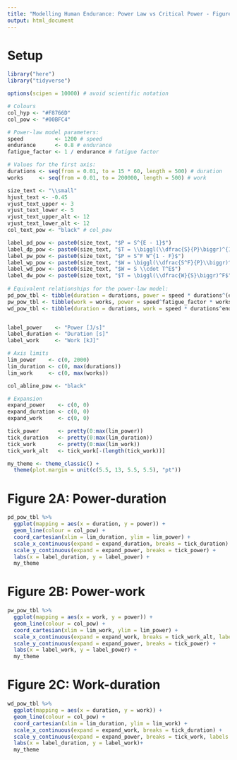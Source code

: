 ```yaml
---
title: "Modelling Human Endurance: Power Law vs Critical Power - Figure 2"
output: html_document
---
```


# Setup

```r
library("here")
library("tidyverse")

options(scipen = 10000) # avoid scientific notation

# Colours
col_hyp <- "#F8766D"
col_pow <- "#00BFC4"

```

```r
# Power-law model parameters:
speed          <- 1200 # speed
endurance      <- 0.8 # endurance 
fatigue_factor <- 1 / endurance # fatigue factor

# Values for the first axis:
durations <- seq(from = 0.01, to = 15 * 60, length = 500) # duration
works     <- seq(from = 0.01, to = 200000, length = 500) # work

size_text <- "\\small"
hjust_text <- -0.45
vjust_text_upper <- 3
vjust_text_lower <- 5
vjust_text_upper_alt <- 12
vjust_text_lower_alt <- 12
col_text_pow <- "black" # col_pow

label_pd_pow <- paste0(size_text, "$P = S^{E - 1}$")
label_dp_pow <- paste0(size_text, "$T = \\biggl(\\dfrac{S}{P}\biggr)^{1 / (1 - E)}$")
label_pw_pow <- paste0(size_text, "$P = S^F W^{1 - F}$")
label_wp_pow <- paste0(size_text, "$W = \biggl(\\dfrac{S^F}{P}\\biggr)^{1 / (F - 1)}$")
label_wd_pow <- paste0(size_text, "$W = S \\cdot T^E$")
label_dw_pow <- paste0(size_text, "$T = \biggl(\\dfrac{W}{S}\biggr)^F$")
  
# Equivalent relationships for the power-law model:
pd_pow_tbl <- tibble(duration = durations, power = speed * durations^(endurance - 1))
pw_pow_tbl <- tibble(work = works, power = speed^fatigue_factor * works^(1 - fatigue_factor))
wd_pow_tbl <- tibble(duration = durations, work = speed * durations^endurance)


label_power    <- "Power [J/s]"
label_duration <- "Duration [s]"
label_work     <- "Work [kJ]"

# Axis limits
lim_power    <- c(0, 2000)
lim_duration <- c(0, max(durations))
lim_work     <- c(0, max(works))

col_abline_pow <- "black"

# Expansion
expand_power    <- c(0, 0)
expand_duration <- c(0, 0)
expand_work     <- c(0, 0)

tick_power      <- pretty(0:max(lim_power))
tick_duration   <- pretty(0:max(lim_duration))
tick_work       <- pretty(0:max(lim_work))
tick_work_alt   <- tick_work[-(length(tick_work))]

my_theme <- theme_classic() +
  theme(plot.margin = unit(c(5.5, 13, 5.5, 5.5), "pt"))
```

# Figure 2A: Power-duration
```r
pd_pow_tbl %>%
  ggplot(mapping = aes(x = duration, y = power)) +
  geom_line(colour = col_pow) +
  coord_cartesian(xlim = lim_duration, ylim = lim_power) +
  scale_x_continuous(expand = expand_duration, breaks = tick_duration) +
  scale_y_continuous(expand = expand_power, breaks = tick_power) +
  labs(x = label_duration, y = label_power) +
  my_theme
```

# Figure 2B: Power-work
```r
pw_pow_tbl %>%
  ggplot(mapping = aes(x = work, y = power)) +
  geom_line(colour = col_pow) +
  coord_cartesian(xlim = lim_work, ylim = lim_power) +
  scale_x_continuous(expand = expand_work, breaks = tick_work_alt, label = tick_work_alt / 1000) +
  scale_y_continuous(expand = expand_power, breaks = tick_power) +
  labs(x = label_work, y = label_power) +
  my_theme
```

# Figure 2C: Work-duration
```r
wd_pow_tbl %>%
  ggplot(mapping = aes(x = duration, y = work)) +
  geom_line(colour = col_pow) +
  coord_cartesian(xlim = lim_duration, ylim = lim_work) +
  scale_x_continuous(expand = expand_work, breaks = tick_duration) +
  scale_y_continuous(expand = expand_power, breaks = tick_work, labels = tick_work / 1000) +
  labs(x = label_duration, y = label_work)+
  my_theme 
```